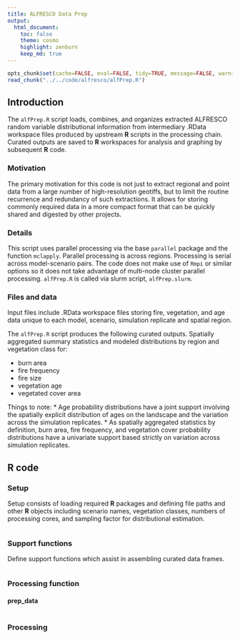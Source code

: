 ```yaml
---
title: ALFRESCO Data Prep
output:
  html_document:
    toc: false
    theme: cosmo
    highlight: zenburn
    keep_md: true
---
```


```r
opts_chunk$set(cache=FALSE, eval=FALSE, tidy=TRUE, message=FALSE, warning=FALSE)
read_chunk("../../code/alfresco/alfPrep.R")
```

## Introduction

The `alfPrep.R` script loads, combines, and organizes extracted ALFRESCO random variable distributional information from intermediary .RData workspace files produced by upstream **R** scripts in the processing chain.
Curated outputs are saved to **R** workspaces for analysis and graphing by subsequent **R** code.

### Motivation
The primary motivation for this code is not just to extract regional and point data from a large number of high-resolution geotiffs,
but to limit the routine recurrence and redundancy of such extractions.
It allows for storing commonly required data in a more compact format that can be quickly shared and digested by other projects.

### Details

This script uses parallel processing via the base `parallel` package and the function `mclapply`.
Parallel processing is across regions.
Processing is serial across model-scenario pairs.
The code does not make use of `Rmpi` or similar options so it does not take advantage of multi-node cluster parallel processing.
`alfPrep.R` is called via slurm script, `alfPrep.slurm`.

### Files and data
Input files include .RData workspace files storing fire, vegetation, and age data unique to each model, scenario, simulation replicate and spatial region.

The `alfPrep.R` script produces the following curated outputs. Spatially aggregated summary statistics and modeled distributions by region and vegetation class for:

* burn area
* fire frequency
* fire size
* vegetation age
* vegetated cover area

Things to note:
* Age probability distributions have a joint support involving the spatially explicit distribution of ages on the landscape and the variation across the simulation replicates.
* As spatially aggregated statistics by definition, burn area, fire frequency, and vegetation cover probability distributions have a univariate support based strictly on variation across simulation replicates.

## R code

### Setup
Setup consists of loading required **R** packages and defining file paths and other **R** objects including scenario names, vegetation classes, numbers of processing cores, and sampling factor for distributional estimation.

```r
```

### Support functions
Define support functions which assist in assembling curated data frames.

```r
```

### Processing function
#### prep_data

```r
```

### Processing

```r
```
